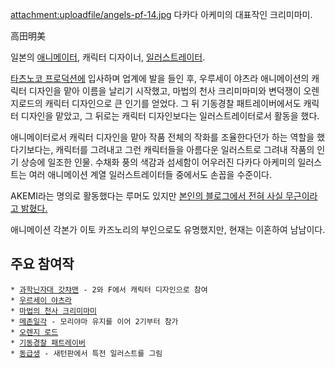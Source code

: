 attachment:uploadfile/angels-pf-14.jpg
다카다 아케미의 대표작인 크리미마미. 


高田明美

일본의 [[애니메이터]], 캐릭터 디자이너, [[일러스트레이터]].

[[타츠노코 프로덕션]]에 입사하며 업계에 발을 들인 후, 우루세이 야츠라 애니메이션의 캐릭터 디자인을 맡아 이름을 날리기 시작했고, 마법의 천사 크리미마미와 변덕쟁이 오렌지로드의 캐릭터 디자인으로 큰 인기를 얻었다. 그 뒤 기동경찰 패트레이버에서도 캐릭터 디자인을 맡았고, 그 뒤로는 캐릭터 디자인보다는 일러스트레이터로서 활동을 했다. 

애니메이터로서 캐릭터 디자인을 맡아 작품 전체의 작화를 조율한다던가 하는 역할을 했다기보다는, 캐릭터를 그려내고 그런 캐릭터들을 아름다운 일러스트로 그려내 작품의 인기 상승에 일조한 인물. 수채화 풍의 색감과 섬세함이 어우러진 다카다 아케미의 일러스트는 여러 애니메이션 계열 일러스트레이터들 중에서도 손꼽을 수준이다.

AKEMI라는 명의로 활동했다는 루머도 있지만 [http://ameblo.jp/angel-touch/day-20090228.html 본인의 블로그에서 전혀 사실 무근이라고 밝혔다.]

애니메이션 각본가 이토 카즈노리의 부인으로도 유명했지만, 현재는 이혼하여 남남이다.

== 주요 참여작 ==
 * [[과학닌자대 갓챠맨]] - 2와 F에서 캐릭터 디자인으로 참여
 * [[우르세이 야츠라]] 
 * [[마법의 천사 크리미마미]] 
 * [[메존일각]] - 모리야마 유지를 이어 2기부터 참가
 * [[오렌지 로드]]
 * [[기동경찰 패트레이버]]
 * [[동급생]] - 새턴판에서 특전 일러스트를 그림
        

